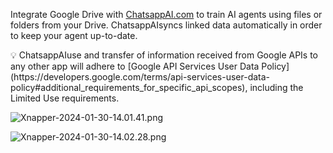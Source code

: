 Integrate Google Drive with [ChatsappAI.com](http://chaindesk.ai/) to train AI agents using files or folders from your Drive.
ChatsappAIsyncs linked data automatically in order to keep your agent up-to-date.

<Note>
  💡 ChatsappAIuse and transfer of information received from Google APIs to any
  other app will adhere to [Google API Services User Data
  Policy](https://developers.google.com/terms/api-services-user-data-policy#additional_requirements_for_specific_api_scopes),
  including the Limited Use requirements.
</Note>

![Xnapper-2024-01-30-14.01.41.png](/images/google-drive/Xnapper-2024-01-30-14.01.41.png)

![Xnapper-2024-01-30-14.02.28.png](/images/google-drive/Xnapper-2024-01-30-14.02.28.png)
